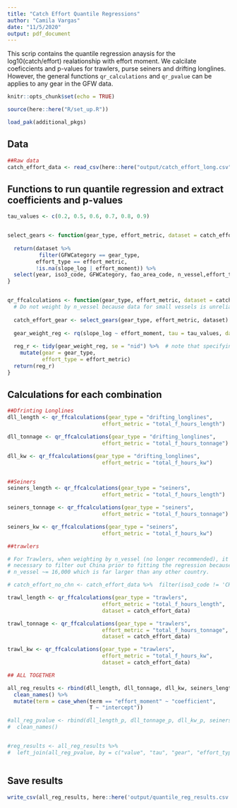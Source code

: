 ```yaml
---
title: "Catch Effort Quantile Regressions"
author: "Camila Vargas"
date: "11/5/2020"
output: pdf_document
---
```


This scrip contains the quantile regression anaysis for the log10(catch/effort) realationship with effort moment.
We calcilate coeficcients and p-values for trawlers, purse seiners and drifting longlines. However, the general functions `qr_calculations` and `qr_pvalue` can be applies to any gear in the GFW data.


```r
knitr::opts_chunk$set(echo = TRUE)

source(here::here("R/set_up.R"))

load_pak(additional_pkgs)

```

## Data

```r

##Raw data
catch_effort_data <- read_csv(here::here("output/catch_effort_long.csv"))

```

## Functions to run quantile regression and extract coefficients and p-values

```r


tau_values <- c(0.2, 0.5, 0.6, 0.7, 0.8, 0.9)


select_gears <- function(gear_type, effort_metric, dataset = catch_effort_data){
  
  return(dataset %>% 
          filter(GFWCategory == gear_type,
         effort_type == effort_metric,
         !is.na(slope_log | effort_moment)) %>% 
  select(year, iso3_code, GFWCategory, fao_area_code, n_vessel,effort_type, slope_log, effort_moment))
}


qr_ffcalculations <- function(gear_type, effort_metric, dataset = catch_effort_data){
  # Do not weight by n_vessel because data for small vessels is unreliable
  
  catch_effort_gear <- select_gears(gear_type, effort_metric, dataset)
 
  gear_weight_reg <- rq(slope_log ~ effort_moment, tau = tau_values, data = catch_effort_gear)  #, weights = n_vessel) 
  
  reg_r <- tidy(gear_weight_reg, se = "nid") %>%  # note that specifying se = "nid" automatically appends standard error data
    mutate(gear = gear_type,
           effort_type = effort_metric)
  return(reg_r)
}


```

## Calculations for each combination

```r

##Dfrinting Longlines
dll_length <- qr_ffcalculations(gear_type = "drifting_longlines",
                              effort_metric = "total_f_hours_length")

dll_tonnage <- qr_ffcalculations(gear_type = "drifting_longlines",
                              effort_metric = "total_f_hours_tonnage")

dll_kw <- qr_ffcalculations(gear_type = "drifting_longlines",
                              effort_metric = "total_f_hours_kw")


##Seiners
seiners_length <- qr_ffcalculations(gear_type = "seiners",
                              effort_metric = "total_f_hours_length")

seiners_tonnage <- qr_ffcalculations(gear_type = "seiners",
                              effort_metric = "total_f_hours_tonnage")

seiners_kw <- qr_ffcalculations(gear_type = "seiners",
                              effort_metric = "total_f_hours_kw")

##trawlers

# For Trawlers, when weighting by n_vessel (no longer recommended), it is 
# necessary to filter out China prior to fitting the regression because their 
# n_vessel ~= 16,000 which is far larger than any other country.

# catch_effort_no_chn <- catch_effort_data %>%  filter(iso3_code != 'CHN')

trawl_length <- qr_ffcalculations(gear_type = "trawlers",
                              effort_metric = "total_f_hours_length", 
                              dataset = catch_effort_data)

trawl_tonnage <- qr_ffcalculations(gear_type = "trawlers",
                              effort_metric = "total_f_hours_tonnage", 
                              dataset = catch_effort_data)

trawl_kw <- qr_ffcalculations(gear_type = "trawlers",
                              effort_metric = "total_f_hours_kw", 
                              dataset = catch_effort_data)

## ALL TOGETHER

all_reg_results <- rbind(dll_length, dll_tonnage, dll_kw, seiners_length, seiners_tonnage, seiners_kw, trawl_length, trawl_tonnage, trawl_kw) %>%
  clean_names() %>% 
  mutate(term = case_when(term == "effort_moment" ~ "coefficient",
                          T ~ "intercept"))

#all_reg_pvalue <- rbind(dll_length_p, dll_tonnage_p, dll_kw_p, seiners_length_p, seiners_tonnage_p, seiners_kw_p, trawl_length_p, #trawl_tonnage_p, trawl_kw_p) %>% 
#  clean_names()


#reg_results <- all_reg_results %>% 
#  left_join(all_reg_pvalue, by = c("value", "tau", "gear", "effort_type"))



```

## Save results

```r
write_csv(all_reg_results, here::here('output/quantile_reg_results.csv'))

```



